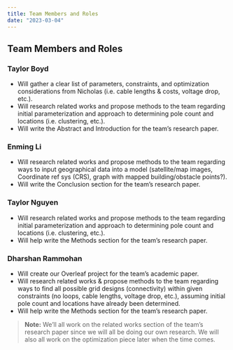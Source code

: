```yaml
---
title: Team Members and Roles
date: "2023-03-04"
---
```


## Team Members and Roles

### Taylor Boyd
- Will gather a clear list of parameters, constraints, and optimization considerations from Nicholas (i.e. cable lengths & costs, voltage drop, etc.).
- Will research related works and propose methods to the team regarding initial parameterization and approach to determining pole count and locations (i.e. clustering, etc.).
- Will write the Abstract and Introduction for the team’s research paper.

### Enming Li
- Will research related works and propose methods to the team regarding ways to input geographical data into a model (satellite/map images, Coordinate ref sys (CRS), graph with mapped building/obstacle points?).
- Will write the Conclusion section for the team’s research paper.

### Taylor Nguyen
- Will research related works and propose methods to the team regarding initial parameterization and approach to determining pole count and locations (i.e. clustering, etc.).
- Will help write the Methods section for the team’s research paper.

### Dharshan Rammohan
- Will create our Overleaf project for the team’s academic paper.
- Will research related works & propose methods to the team regarding ways to find all possible grid designs (connectivity) within given constraints (no loops, cable lengths, voltage drop, etc.), assuming initial pole count and locations have already been determined.
- Will help write the Methods section for the team’s research paper.

> **Note:** We’ll all work on the related works section of the team’s research paper since we will all be doing our own research. We will also all work on the optimization piece later when the time comes.
